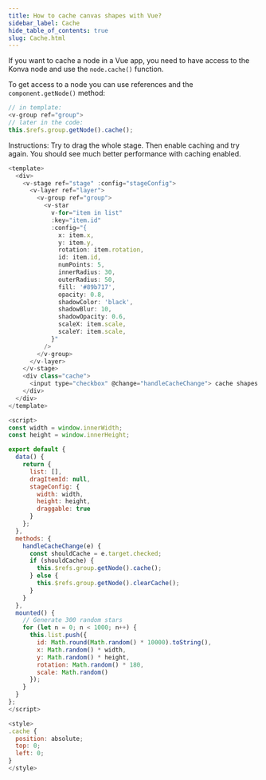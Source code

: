```yaml
---
title: How to cache canvas shapes with Vue?
sidebar_label: Cache
hide_table_of_contents: true
slug: Cache.html
---
```


If you want to cache a node in a Vue app, you need to have access to the Konva node and use the `node.cache()` function.

To get access to a node you can use references and the `component.getNode()` method:

```javascript
// in template:
<v-group ref="group">
// later in the code:
this.$refs.group.getNode().cache();
```

Instructions: Try to drag the whole stage. Then enable caching and try again. You should see much better performance with caching enabled.

```js live vue
<template>
  <div>
    <v-stage ref="stage" :config="stageConfig">
      <v-layer ref="layer">
        <v-group ref="group">
          <v-star
            v-for="item in list"
            :key="item.id"
            :config="{
              x: item.x,
              y: item.y,
              rotation: item.rotation,
              id: item.id,
              numPoints: 5,
              innerRadius: 30,
              outerRadius: 50,
              fill: '#89b717',
              opacity: 0.8,
              shadowColor: 'black',
              shadowBlur: 10,
              shadowOpacity: 0.6,
              scaleX: item.scale,
              scaleY: item.scale,
            }"
          />
        </v-group>
      </v-layer>
    </v-stage>
    <div class="cache">
      <input type="checkbox" @change="handleCacheChange"> cache shapes
    </div>
  </div>
</template>

<script>
const width = window.innerWidth;
const height = window.innerHeight;

export default {
  data() {
    return {
      list: [],
      dragItemId: null,
      stageConfig: {
        width: width,
        height: height,
        draggable: true
      }
    };
  },
  methods: {
    handleCacheChange(e) {
      const shouldCache = e.target.checked;
      if (shouldCache) {
        this.$refs.group.getNode().cache();
      } else {
        this.$refs.group.getNode().clearCache();
      }
    }
  },
  mounted() {
    // Generate 300 random stars
    for (let n = 0; n < 1000; n++) {
      this.list.push({
        id: Math.round(Math.random() * 10000).toString(),
        x: Math.random() * width,
        y: Math.random() * height,
        rotation: Math.random() * 180,
        scale: Math.random()
      });
    }
  }
};
</script>

<style>
.cache {
  position: absolute;
  top: 0;
  left: 0;
}
</style> 
